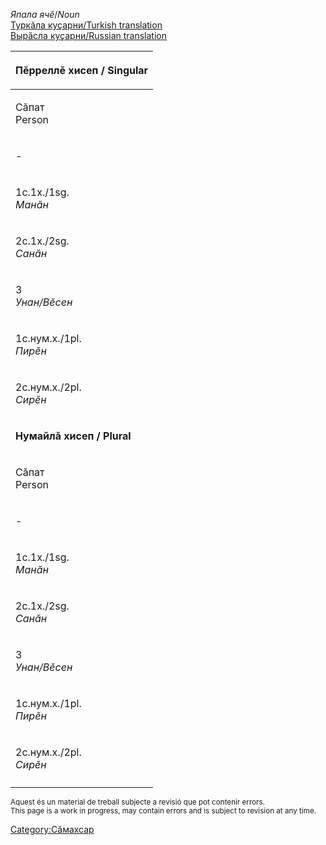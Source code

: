 

''Япала ячӗ''/''Noun''<br/>
[http://ilazki.thinkgeek.co.uk/~spectre/txuvaix/cv-tr/index.php?q=кролик Туркӑла куҫарни/Turkish translation]<br/>
[http://samah.chv.su/cgi-bin/s.cgi?a=s&word=кролик Вырӑсла куҫарни/Russian translation]

{|class=wikitable
|-
!colspan=9|'''Пӗрреллӗ хисеп / Singular'''
|-
!  Сӑпат<br/>Person  !!  Тӗп<br/>Absolutive<br/>''Кам/Мӗн?''  !!  Камӑнлӑх<br/>Genitive<br/>''Камӑн/Мӗнӗн?''  !!  Пару<br/>Dative<br/>''Кама/Мӗне?''  !!  Вырӑн<br/>Locative<br/>''Камра/Мӗнре?''  !!  Туху<br/>Ablative<br/>''Камран/Мӗнрен?''  !!  Пӗрлелӗх<br/>Instrumental<br/>''Кампа/Мӗнпе?''  !!  Ҫуклӑх<br/>Privative<br/>''Камсӑр/Мӗнсӗр?''  !!  Пирке<br/>Final<br/>''Камшӑн/Мӗншӗн?''
|-
| - || кролик || кролик·ӑн || кролик·а || кролик·ра || кролик·ран || кролик·па || кролик·сӑр || кролик·шӑн
|-
| 1c.1х./1sg.<br/>''Мaнӑн'' || кролик·ӑм || кролик·ӑм·ӑн || кролик·ӑм·а || кролик·ӑм·ра || кролик·ӑм·ран || кролик·ӑм·па || кролик·ӑм·сӑр || кролик·ӑм·шӑн 
|-
| 2c.1х./2sg.<br/>''Санӑн'' || кролик·у || кролик·у·н || кролик·на || кролик·у·нта || кролик·у·нтан || кролик·у·па || кролик·у·сӑр || кролик·у·шӑн 
|-
| 3<br/>''Унан/Вӗсен'' || кролик·ӗ || кролик·ӗ·н || кролик··не || кролик·ӗ·нче || кролик·ӗ·нчен || кролик·ӗ·пе || кролик·ӗ·сӗр || кролик·ӗ·шӗн 
|-
| 1c.нум.х./1pl.<br/>''Пирӗн'' || кролик·ӑм·ӑр || кролик·ӑм·ӑр·ӑн || кролик·ӑм·ӑр·а || кролик·ӑм·ӑр·та || кролик·ӑм·ӑр·тан || кролик·ӑм·ӑр·па || кролик·ӑм·ӑр·сӑр || кролик·ӑм·ӑр·шӑн 
|-
| 2c.нум.х./2pl.<br/>''Сирӗн'' || кролик·ӑр || кролик·ӑр·ӑн || кролик·ӑр·а || кролик·ӑр·та || кролик·ӑр·тан || кролик·ӑр·па || кролик·ӑр·сӑр || кролик·ӑр·шӑн 
|-
!colspan=9|'''Нумайлӑ хисеп / Plural'''
|-
!  Сӑпат<br/>Person  !!  Тӗп<br/>Absolutive<br/>''Кам/Мӗн?''  !!  Камӑнлӑх<br/>Genitive<br/>''Камӑн/Мӗнӗн?''  !!  Пару<br/>Dative<br/>''Кама/Мӗне?''  !!  Вырӑн<br/>Locative<br/>''Камра/Мӗнре?''  !!  Туху<br/>Ablative<br/>''Камран/Мӗнрен?''  !!  Пӗрлелӗх<br/>Instrumental<br/>''Кампа/Мӗнпе?''  !!  Ҫуклӑх<br/>Privative<br/>''Камсӑр/Мӗнсӗр?''  !!  Пирке<br/>Final<br/>''Камшӑр/Мӗншӗн?''
|-
| - || кролик·сем || кролик·се·н || кролик·сен·е || кролик·сен·че || кролик·сен·чен || кролик·сем·пе || кролик·сем·сӗр || кролик·сем·шӗн
|-
| 1c.1х./1sg.<br/>''Мaнӑн'' || кролик·ӑм·сем || кролик·ӑм·се·н || кролик·ӑм·сен·е || кролик·ӑм·сен·че || кролик·ӑм·сен·чен || кролик·ӑм·сем·пе || кролик·ӑм·сем·сӗр || кролик·ӑм·сем·шӗн 
|-
| 2c.1х./2sg.<br/>''Санӑн'' || кролик·у·сем || кролик·у·се·н || кролик·у·сен·е || кролик·у·сен·че || кролик·у·сен·чен || кролик·у·сем·пе || кролик·у·сем·сӗр || кролик·у·сем·шӗн 
|-
| 3<br/>''Унан/Вӗсен'' || кролик·ӗ·сем || кролик·ӗ·се·н || кролик·ӗ·сен·е || кролик·ӗ·сен·че || кролик·ӗ·сен·чен || кролик·ӗ·сем·пе || кролик·ӗ·сем·сӗр || кролик·ӗ·сем·шӗн 
|-
| 1c.нум.х./1pl.<br/>''Пирӗн'' || кролик·ӑм·ӑр·сем || кролик·ӑм·ӑр·се·н || кролик·ӑм·ӑр·сен·е || кролик·ӑм·ӑр·сен·че || кролик·ӑм·ӑр·сен·чен || кролик·ӑм·ӑр·сем·пе || кролик·ӑм·ӑр·сем·сӗр || кролик·ӑм·ӑр·сем·шӗн 
|-
| 2c.нум.х./2pl.<br/>''Сирӗн'' || кролик·ӑр·сем || кролик·ӑр·се·н || кролик·ӑр·сен·е || кролик·ӑр·сен·че || кролик·ӑр·сен·чен || кролик·ӑр·сем·пе || кролик·ӑр·сем·сӗр || кролик·ӑр·сем·шӗн 
|-
|}

<small>
Aquest és un material de treball subjecte a revisió que pot contenir errors.<br/>
This page is a work in progress, may contain errors and is subject to revision at any time. 
</small>

[[Category:Сӑмахсар]]